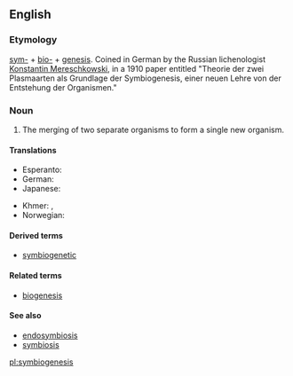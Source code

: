==English==

===Etymology===
[[sym-]] + [[bio-]] + [[genesis]]. Coined in German by the Russian lichenologist [[w:Konstantin Mereschkowski|Konstantin Mereschkowski]], in a 1910 paper entitled "Theorie der zwei Plasmaarten als Grundlage der Symbiogenesis, einer neuen Lehre von der Entstehung der Organismen."

===Noun===
{{en-noun|symbiogeneses}}
{{wikipedia}}

# {{context|biology|lang=en}} The merging of two separate organisms to form a single new organism.

====Translations====
{{trans-top|merging of organisms to form a new organism}}
* Esperanto: {{t|eo|simbiogenezo}}
* German: {{t+|de|Symbiogenese|f}}
* Japanese: {{t|ja|シンビオジェネシス}}
{{trans-mid}}
* Khmer: {{t|km|សហជីវជៈ|tr=sak hak ji vak jeak|sc=Khmr}}, {{t|km|សហជីវៈកំណើត|tr=sak hak ji vak kom nert|sc=Khmr}}
* Norwegian: {{t|no|symbiogenese}}
{{trans-bottom}}

====Derived terms====
* [[symbiogenetic]]

====Related terms====
* [[biogenesis]]

====See also====
* [[endosymbiosis]]
* [[symbiosis]]

[[pl:symbiogenesis]]